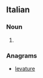 ==Italian==

===Noun===
{{head|it|noun plural form|g=f}}

# {{plural of|velatura|lang=it}}

===Anagrams===
* [[levature#Italian|levature]]